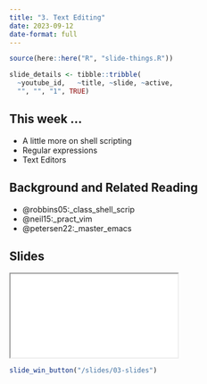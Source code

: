 ```yaml
---
title: "3. Text Editing"
date: 2023-09-12
date-format: full
---
```


```r
source(here::here("R", "slide-things.R"))

slide_details <- tibble::tribble(
  ~youtube_id,   ~title, ~slide, ~active,
  "", "", "1", TRUE)

```

## This week ...

- A little more on shell scripting
- Regular expressions
- Text Editors

## Background and Related Reading

- @robbins05:_class_shell_scrip
- @neil15:_pract_vim
- @petersen22:_master_emacs

## Slides

```{=html}
<script type="application/javascript">

function resizeIFrameToFitContent( iFrame ) {

   iFrame.width  = document.getElementById("quarto-document-content").clientWidth;
   iFrame.height  = (document.getElementById("quarto-document-content").clientWidth * 0.5625)
}

window.addEventListener('DOMContentLoaded', function(e) {

    var iFrame = document.getElementById( 'quartoframe' );
    resizeIFrameToFitContent( iFrame );
    } );

</script>
<iframe class="slide-deck" id="quartoframe" src="../slides/03-slides.html"></iframe>
```

```r
slide_win_button("/slides/03-slides")
```
